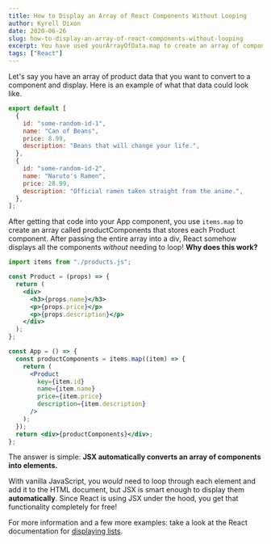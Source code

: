 ```yaml
---
title: How to Display an Array of React Components Without Looping
author: Kyrell Dixon
date: 2020-06-26
slug: how-to-display-an-array-of-react-components-without-looping
excerpt: You have used yourArrayOfData.map to create an array of components, but how is it rendered without looping through each element?
tags: ["React"]
---
```


Let's say you have an array of product data that you want to convert to a component and display. Here is an example of what that data could look like.

```js
export default [
  {
    id: "some-random-id-1",
    name: "Can of Beans",
    price: 8.99,
    description: "Beans that will change your life.",
  },
  {
    id: "some-random-id-2",
    name: "Naruto's Ramen",
    price: 28.99,
    description: "Official ramen taken straight from the anime.",
  },
];
```

After getting that code into your App component, you use `items.map` to create an array called productComponents that stores each Product component. After passing the entire array into a div, React somehow displays all the components _without_ needing to loop! **Why does this work?**

```jsx
import items from "./products.js";

const Product = (props) => {
  return (
    <div>
      <h3>{props.name}</h3>
      <p>{props.price}</p>
      <p>{props.description}</p>
    </div>
  );
};

const App = () => {
  const productComponents = items.map((item) => {
    return (
      <Product
        key={item.id}
        name={item.name}
        price={item.price}
        description={item.description}
      />
    );
  });
  return <div>{productComponents}</div>;
};
```

The answer is simple: **JSX automatically converts an array of components into elements.**

With vanilla JavaScript, you _would_ need to loop through each element and add it to the HTML document, but JSX is smart enough to display them **automatically**. Since React is using JSX under the hood, you get that functionality completely for free!

For more information and a few more examples: take a look at the React documentation for [displaying lists](https://reactjs.org/docs/lists-and-keys.html).
